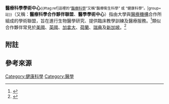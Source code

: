 {{expert|time=2015-04-02T23:45:57+00:00}}
'''醫療科學學術中心'''<small>{{#tag:ref|這裡的“[[醫療科學|醫療科學]]”又稱“醫療衛生科學” 或 “健康科學”。|group=註}}</small>（又稱：'''醫療科學合作夥伴聯盟'''、'''醫學學術中心'''）指由大學與[[醫療機構|醫療機構]]合作所組成的學術聯盟，旨在進行生物醫學研究、提供臨床教學訓練及醫療服務。<ref name=lancet1>{{cite news|url=http://ahsc-ntf.org/docs/AHSCs/Reports/Dzauetal2010Lancet.pdf|title=The role of academic health science systems in the transformation of medicine|accessdate=06-11-2010|publisher=The Lancet|date=2010-03-13|deadurl=yes|archiveurl=https://web.archive.org/web/20110724230133/http://ahsc-ntf.org/docs/AHSCs/Reports/Dzauetal2010Lancet.pdf|archivedate=2011-07-24}}</ref>類似合作夥伴常見於[[美國|美國]]、[[英國|英國]]、[[加拿大|加拿大]]、[[荷蘭|荷蘭]]、[[瑞典|瑞典]]及[[新加坡|新加坡]]。<ref name=ffora>{{cite web|url=http://www.healthcareforlondon.nhs.uk/a-framework-for-action-2/|title=A Framework for Action|accessdate=05-11-2010|publisher=Healthcare for London|deadurl=yes|archiveurl=https://web.archive.org/web/20101009150254/http://www.healthcareforlondon.nhs.uk/a-framework-for-action-2|archivedate=2010-10-09}}</ref>

==附註==
{{Reflist|group=註}}

==參考來源==
{{reflist}}

[[Category:健康科學|Category:健康科學]]
[[Category:醫學|Category:醫學]]
